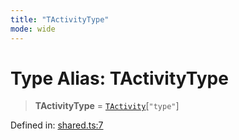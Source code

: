 ```yaml
---
title: "TActivityType"
mode: wide
---
```

  
# Type Alias: TActivityType

> **TActivityType** = [`TActivity`](../TActivity/readme)\[`"type"`\]

Defined in: [shared.ts:7](https://github.com/tkhq/sdk/blob/d88b5e1f9a6cca8e54e61f8a127aa90fcebeaa2e/packages/http/src/shared.ts#L7)
